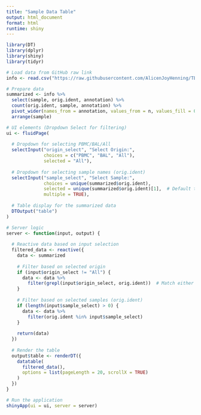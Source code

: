 ```yaml
---
title: "Sample Data Table"
output: html_document
format: html
runtime: shiny
---
```


```r
library(DT)
library(dplyr)
library(shiny)
library(tidyr)
```


```r
# Load data from GitHub raw link
info <- read.csv("https://raw.githubusercontent.com/AlicenJoyHenning/TB_BAL/refs/heads/master/data/annotated_object.csv")

```

```r

# Prepare data
summarized <- info %>%
  select(sample, orig.ident, annotation) %>%
  count(orig.ident, sample, annotation) %>%
  pivot_wider(names_from = annotation, values_from = n, values_fill = 0) %>%
  arrange(sample)

# UI elements (Dropdown Select for filtering)
ui <- fluidPage(
  
  # Dropdown for selecting PBMC/BAL/All
  selectInput("origin_select", "Select Origin:",
              choices = c("PBMC", "BAL", "All"),
              selected = "All"),
  
  # Dropdown for selecting sample names (orig.ident)
  selectInput("sample_select", "Select Sample:",
              choices = unique(summarized$orig.ident),
              selected = unique(summarized$orig.ident)[1],  # Default to the first sample
              multiple = TRUE),
  
  # Table display for the summarized data
  DTOutput("table")
)

# Server logic
server <- function(input, output) {
  
  # Reactive data based on input selection
  filtered_data <- reactive({
    data <- summarized
    
    # Filter based on selected origin
    if (input$origin_select != "All") {
      data <- data %>%
        filter(grepl(input$origin_select, orig.ident))  # Match either "BAL" or "PBMC"
    }
    
    # Filter based on selected samples (orig.ident)
    if (length(input$sample_select) > 0) {
      data <- data %>%
        filter(orig.ident %in% input$sample_select)
    }
    
    return(data)
  })
  
  # Render the table
  output$table <- renderDT({
    datatable(
      filtered_data(),
      options = list(pageLength = 20, scrollX = TRUE)
    )
  })
}

# Run the application
shinyApp(ui = ui, server = server)

```